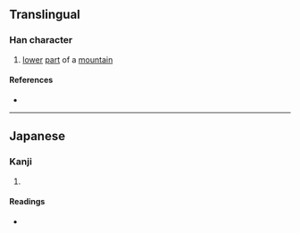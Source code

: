 {{character info}}
==Translingual==

===Han character===
{{Han char|rn=46|rad=山|as=10|sn=13|four=|canj=UNMM|ids=⿰山弱}}

# [[lower]] [[part]] of a [[mountain]]

====References====
* {{Han ref|kx=0317.521|hdz=10792.131|uh=5D76|ud=23926}}

----

==Japanese==

===Kanji===
{{ja-kanji|grade=|rs=山10}}

# {{rfdef|ja|sort=山10}}

====Readings====
* {{ja-readings|on=|kun=たお}}